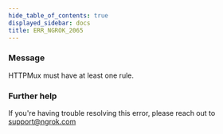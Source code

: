 ```yaml
---
hide_table_of_contents: true
displayed_sidebar: docs
title: ERR_NGROK_2065
---
```


### Message

HTTPMux must have at least one rule.

### Further help

If you're having trouble resolving this error, please reach out to [support@ngrok.com](mailto:support@ngrok.com?subject=Help%20with%20ERR_NGROK_2065)
